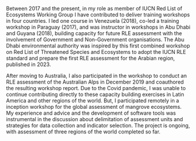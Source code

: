 
Between 2017 and the present, in my role as member of IUCN Red List of Ecosystems Working Group I have contributed to deliver training workshops in four countries. I led one course in Venezuela (2018), co-led a training workshop in Paraguay (2017), and was instructor in workshops in Abu Dhabi and Guyana (2018), building capacity for future RLE assessment with the involvement of Government and Non-Government organisations. The Abu Dhabi environmental authority was inspired by this first combined workshop on Red List of Threatened Species and Ecosystems to adopt the IUCN RLE standard and prepare the first RLE assessment for the Arabian region, published in 2023.

After moving to Australia, I also participated in the workshop to conduct an RLE assessment of the Australian Alps in December 2019 and coauthored the resulting workshop report. Due to the Covid pandemic, I was unable to continue contributing directly to these capacity building exercises in Latin America and other regions of the world. But, I participated remotely in a inception workshop for the global assessment of mangrove ecosystems. My experience and advice and the development of software tools was instrumental in the discussion about delimitation of assessment units and strategies for data collection and indicator selection. The project is ongoing, with assessment of three regions of the world completed so far.
